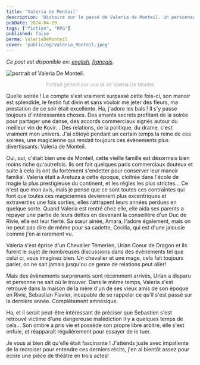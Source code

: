 ```yaml
---
title: 'Valeria de Monteil'
description: 'Histoire sur le passé de Valeria de Monteil. Un personnage de la partie du jeu de role The Witcher que je joue.'
pubDate: 2024-04-19
tags: ["fiction", "RPG"]
published: false
perma: ValeriaDeMonteil
cover: 'public/og/Valeria_Monteil.jpeg'
---
```


*Ce post est disponible en: [english](/posts/ValeriaDeMonteil/), [français](/posts/ValeriaDeMonteil/fr/).*

<Image 
    src={valeria} 
    class="img-50 img-mobile"
    alt="portrait of Valeria De Monteil."
/>

<p style="
    text-align: center;
    font-size: small;
    color: darkgray;
">Portrait généré par une IA de Valeria De Monteil</p>

Quelle soirée ! Le compte s'est vraiment surpassé cette fois-ci, son manoir est splendide, le festin fut divin et sans vouloir me jeter des fleurs, ma prestation de ce soir était excellente.
Ha, j'adore les bals ! Il s'y passe toujours d'intéressantes choses. Des amants secrets profitant de la soirée pour partager une danse, des accords commerciaux signés autour du meilleur vin de Kovir... Des relations, de la politique, du drame, c'est vraiment mon univers. J'ai côtoyé pendant un certain temps la reine de ces soirées, une magicienne qui rendait toujours ces évènements plus divertissants: Valeria de Monteil.

Oui, oui, c'était bien une de Monteil, cette vieille famille est désormais bien moins riche qu'autrefois. Ils ont fait quelques paris commerciaux douteux et suite à cela ils ont du fortement s'endetter pour conserver leur manoir familial. Valeria était a Aretuza à cette époque, cloîtrée dans l'école de magie la plus prestigieuse du continent, et les règles les plus strictes... Ce n'est que mon avis, mais je pense que ce sont toutes ces contraintes qui font que toutes ces magiciennes deviennent plus excentriques et extraverties une fois sorties, elles rattrapent leurs années perdues en quelque sorte. Quand Valeria est rentré chez elle, elle aida ses parents a repayer une partie de leurs dettes en devenant la conseillère d'un Duc de Rivie, elle est leur fierté. Sa sœur ainée, Amara, l'adore également, mais on ne peut pas dire de même pour sa cadette, Cecilia, qui est d'une jalousie comme j'en ai rarement vu.

Valeria s'est éprise d'un Chevalier Témerien, Urian Coeur de Dragon et ils furent le sujet de nombreuses discussions dans des évènements tel que celui ci, vous imaginez bien. Un chevalier et une mage, cela fait toujours parler, on ne sait jamais jusqu'ou ce genre de relations peut aller!

Mais des évènements surprenants sont récemment arrivés, Urian a disparu et personne ne sait où le trouver. Dans le même temps, Valeria s'est retrouvé dans la maison de la mère d'un de ses vieux amis de son époque en Rivie, Sebastian Flavier, incapable de se rappeler ce qu'il s'est passé sur la dernière année. Complètement amnésique.

Ha, et il serait peut-être intéressant de préciser que Sebastien s'est retrouvé victime d'une dangereuse malédiction il y a quelques temps de cela... Son ombre a pris vie et possède son propre libre arbitre, elle s'est enfuie, et réapparaît régulièrement pour essayer de le tuer. 

Je vous ai bien dit qu'elle était fascinante ! J'attends juste avec impatiente de la recroiser pour entendre ces derniers récits, j'en ai bientôt assez pour écrire une pièce de théâtre en trois actes!